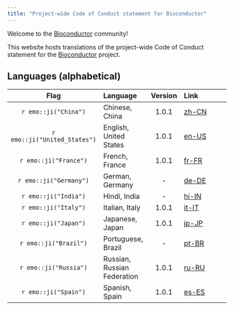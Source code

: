 ```yaml
---
title: "Project-wide Code of Conduct statement for Bioconductor"
---
```


Welcome to the [Bioconductor](https://bioconductor.org/) community!

This website hosts translations of the project-wide Code of Conduct statement for the [Bioconductor](https://bioconductor.org/) project.

## Languages (alphabetical)

|          Flag           | Language       | Version | Link               |
| :---------------------: | :------------- | :-----: | :------------------|
| `r emo::ji("China")` | Chinese, China | 1.0.1 | [zh-CN](zh-CN.html) |
| `r emo::ji("United_States")` | English, United States | 1.0.1 | [en-US](en-US.html) |
| `r emo::ji("France")` | French, France | 1.0.1 | [fr-FR](fr-FR.html) |
| `r emo::ji("Germany")` | German, Germany | - | [de-DE](de-DE.html) |
| `r emo::ji("India")` | Hindi, India | - | [hi-IN](hi-IN.html) |
| `r emo::ji("Italy")` | Italian, Italy | 1.0.1 | [it-IT](it-IT.html) |
| `r emo::ji("Japan")` | Japanese, Japan | 1.0.1 | [jp-JP](jp-JP.html) |
| `r emo::ji("Brazil")` | Portuguese, Brazil | - | [pt-BR](pt-BR.html) |
| `r emo::ji("Russia")` | Russian, Russian Federation | 1.0.1 | [ru-RU](ru-RU.html) |
| `r emo::ji("Spain")` | Spanish, Spain | 1.0.1 | [es-ES](es-ES.html) |
